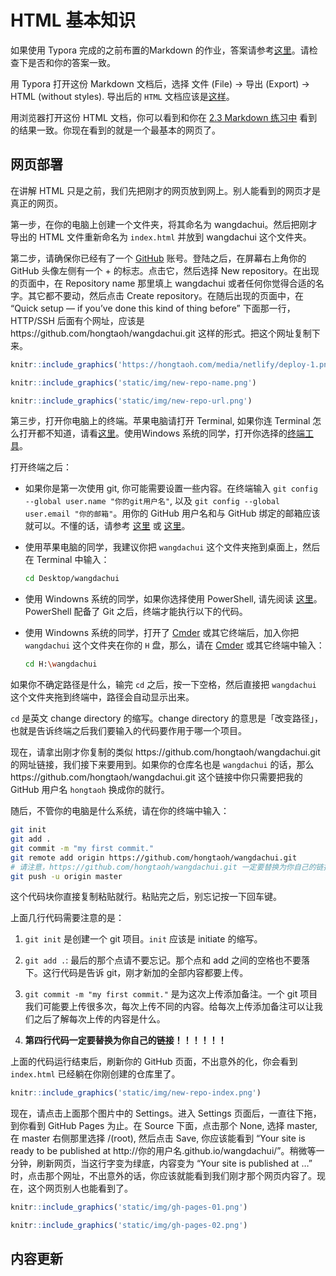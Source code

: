 # HTML 基本知识{#html-basics}

如果使用 Typora 完成的之前布置的Markdown 的作业，答案请参考[这里](static/files/wangdachui.md)。请检查下是否和你的答案一致。

用 Typora 打开这份 Markdown 文档后，选择 文件 (File) $\to$ 导出 (Export) $\to$ HTML (without styles). 导出后的 `HTML` 文档应该是[这样](static/files/wangdachui.html)。

用浏览器打开这份 HTML 文档，你可以看到和你在 [2.3 Markdown 练习中](markdown.html#md-exercise) 看到的结果一致。你现在看到的就是一个最基本的网页了。

## 网页部署{#deploy-html}

在讲解 HTML 只是之前，我们先把刚才的网页放到网上。别人能看到的网页才是真正的网页。

第一步，在你的电脑上创建一个文件夹，将其命名为 wangdachui。然后把刚才导出的 HTML 文件重新命名为 `index.html` 并放到 wangdachui 这个文件夹。

第二步，请确保你已经有了一个 [GitHub](https://github.com/) 账号。登陆之后，在屏幕右上角你的 GitHub 头像左侧有一个 $+$ 的标志。点击它，然后选择 New repository。在出现的页面中，在 Repository name 那里填上 wangdachui 或者任何你觉得合适的名字。其它都不要动，然后点击 Create repository。在随后出现的页面中，在 "Quick setup — if you've done this kind of thing before" 下面那一行，HTTP/SSH 后面有个网址，应该是 https://github.com/hongtaoh/wangdachui.git 这样的形式。把这个网址复制下来。

```r
knitr::include_graphics('https://hongtaoh.com/media/netlify/deploy-1.png')
```

```r
knitr::include_graphics('static/img/new-repo-name.png')
```

```r
knitr::include_graphics('static/img/new-repo-url.png')
```

第三步，打开你电脑上的终端。苹果电脑请打开 Terminal, 如果你连 Terminal 怎么打开都不知道，请看[这里](https://hongtaoh.com/cn/2020/01/04/hugo-netlify-deploy/#%E4%B8%89terminal-%E5%8F%8A-git-%E7%9F%A5%E8%AF%86%E9%A2%84%E5%A4%87)。使用Windows 系统的同学，打开你选择的[终端工具](prep.html#terminal)。

打开终端之后：

- 如果你是第一次使用 git, 你可能需要设置一些内容。在终端输入 `git config --global user.name "你的git用户名"`, 以及 `git config --global user.email "你的邮箱"`。用你的 GitHub 用户名和与 GitHub 绑定的邮箱应该就可以。不懂的话，请参考 [这里](https://git-scm.com/book/zh/v2/%E8%B5%B7%E6%AD%A5-%E5%88%9D%E6%AC%A1%E8%BF%90%E8%A1%8C-Git-%E5%89%8D%E7%9A%84%E9%85%8D%E7%BD%AE) 或 [这里](https://git-scm.com/book/zh/v2/%E8%B5%B7%E6%AD%A5-%E5%88%9D%E6%AC%A1%E8%BF%90%E8%A1%8C-Git-%E5%89%8D%E7%9A%84%E9%85%8D%E7%BD%AE)。

- 使用苹果电脑的同学，我建议你把 `wangdachui` 这个文件夹拖到桌面上，然后在 Terminal 中输入：

   ```bash
   cd Desktop/wangdachui
   ```

- 使用 Windowns 系统的同学，如果你选择使用 PowerShell, 请先阅读 [这里](https://git-scm.com/book/zh/v2/%E9%99%84%E5%BD%95-A%3A-%E5%9C%A8%E5%85%B6%E5%AE%83%E7%8E%AF%E5%A2%83%E4%B8%AD%E4%BD%BF%E7%94%A8-Git-Git-%E5%9C%A8-PowerShell-%E4%B8%AD%E4%BD%BF%E7%94%A8-Git)。PowerShell 配备了 Git 之后，终端才能执行以下的代码。

- 使用 Windowns 系统的同学，打开了 [Cmder](https://cmder.net/) 或其它终端后，加入你把 `wangdachui` 这个文件夹在你的 `H` 盘，那么，请在 [Cmder](https://cmder.net/) 或其它终端中输入：

   ```bash
   cd H:\wangdachui
   ```
   
如果你不确定路径是什么，输完 `cd` 之后，按一下空格，然后直接把 `wangdachui` 这个文件夹拖到终端中，路径会自动显示出来。

`cd` 是英文 change directory 的缩写。change directory 的意思是「改变路径」，也就是告诉终端之后我们要输入的代码要作用于哪一个项目。

现在，请拿出刚才你复制的类似 https://github.com/hongtaoh/wangdachui.git 的网址链接，我们接下来要用到。如果你的仓库名也是 `wangdachui` 的话，那么 https://github.com/hongtaoh/wangdachui.git 这个链接中你只需要把我的 GitHub 用户名 `hongtaoh` 换成你的就行。

随后，不管你的电脑是什么系统，请在你的终端中输入：

```bash
git init
git add .
git commit -m "my first commit."
git remote add origin https://github.com/hongtaoh/wangdachui.git
# 请注意，https://github.com/hongtaoh/wangdachui.git 一定要替换为你自己的链接！！！
git push -u origin master
```

这个代码块你直接复制粘贴就行。粘贴完之后，别忘记按一下回车键。

上面几行代码需要注意的是：

1. `git init` 是创建一个 git 项目。`init` 应该是 initiate 的缩写。

2. `git add .`: 最后的那个点请不要忘记。那个点和 add
之间的空格也不要落下。这行代码是告诉 git，刚才新加的全部内容都要上传。

3. `git commit -m "my first commit."` 是为这次上传添加备注。一个 git 项目我们可能要上传很多次，每次上传不同的内容。给每次上传添加备注可以让我们之后了解每次上传的内容是什么。

4. **第四行代码一定要替换为你自己的链接！！！！！！**

上面的代码运行结束后，刷新你的 GitHub 页面，不出意外的化，你会看到 `index.html` 已经躺在你刚创建的仓库里了。

```r
knitr::include_graphics('static/img/new-repo-index.png')
```

现在，请点击上面那个图片中的 Settings。进入 Settings 页面后，一直往下拖，到你看到 GitHub Pages 为止。在 Source 下面，点击那个 None, 选择 master, 在 master 右侧那里选择 /(root), 然后点击 Save, 你应该能看到 "Your site is ready to be published at http://你的用户名.github.io/wangdachui/"。稍微等一分钟，刷新网页，当这行字变为绿底，内容变为 "Your site is published at ..." 时，点击那个网址，不出意外的话，你应该就能看到我们刚才那个网页内容了。现在，这个网页别人也能看到了。

```r
knitr::include_graphics('static/img/gh-pages-01.png')
```

```r
knitr::include_graphics('static/img/gh-pages-02.png')
```

## 内容更新{#gh-pages-updating}
